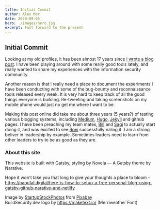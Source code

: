 ```yaml
---
title: Initial Commit
author: Alex Mor
date: 2020-09-05
hero: ./images/hero.jpg
excerpt: Fast forward to the present
---
```


## Initial Commit

Looking at my old profiles, it has been almost 17 years since [I wrote a blog post](https://www.codeproject.com/Members/nashcontrol). 
I have been playing around with some really good tools lately, and really wanted to share my experiences with the information security community.

Another reason is that I really need a place to document the experiments I have been conducting with some of the bug-bounty and reconnaissance tools released every week.
It is very hard to keep track of all the good things everyone is building. Re-tweeting and taking screenshots on my mobile phone would just no get me where I want to be.

Making this post online did take me about three years (5 years?) of testing various blogging systems, including [Medium](https://kentcdodds.com/blog/goodbye-medium), [Hugo](https://gohugo.io/), [Jekyll](https://jekyllrb.com/) and github pages. 
I have been preaching my team mates, [Bill](https://www.linkedin.com/in/bill-ben-haim-b6775a48/) and [Sagi](https://www.linkedin.com/in/sagi-cohen-437b709a) to actually start doing it, and was excited to see [Roei](https://betheadversary.com/) successfully naling it. I am a strong beliver in leadership by example. Sometimes leaders need to learn from other leaders to try to be as good as they are.

### About this site
This website is built with [Gatsby](https://www.gatsbyjs.com/), styling by [Novela](https://github.com/narative/gatsby-theme-novela) — A Gatsby theme by Narative.

Hope it won't take you that long to give your thoughts a place to bloom - https://naoufal.digital/here-is-how-to-setup-a-free-personal-blog-using-gatsby-github-narative-and-netlify

Image by <a href="https://pixabay.com/users/StartupStockPhotos-690514/?utm_source=link-attribution&amp;utm_medium=referral&amp;utm_campaign=image&amp;utm_content=593327">StartupStockPhotos</a> from <a href="https://pixabay.com/?utm_source=link-attribution&amp;utm_medium=referral&amp;utm_campaign=image&amp;utm_content=593327">Pixabay</a>  
BuildSecurity.dev logo by https://maketext.io/ (Merriweather Font)
